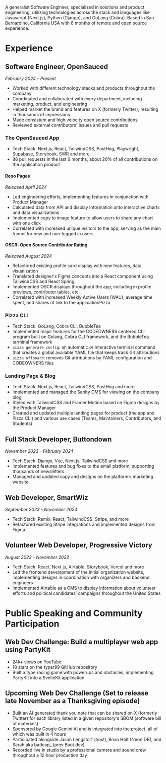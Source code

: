 
A generalist Software Engineer, specialized in solutions and product engineering, utilizing technologies across the stack and languages like Javascript (Next.js), Python (Django), and GoLang (Cobra). Based in San Bernardino, California USA with 8 months of remote and open source experience.

# Experience
## Software Engineer, OpenSauced [<Icon name="tabler:external-link" class="inline-block" />](https://opensauced.pizza)
_February 2024 - Present_
- Worked with different technology stacks and products throughout the company
- Coordinated and collaborated with every department, including marketing, product, and engineering
- Helped market the brand and features on X (formerly Twitter), resulting in thousands of impressions
- Made consistent and high velocity open source contributions
- Reviewed external contributors' issues and pull requests

### The OpenSauced App [<Icon name="tabler:brand-github-filled" class="inline-block" />](https://github.com/open-sauced/app)
- Tech Stack: Next.js, React, TailwindCSS, PostHog, Playwright, Supabase, Storybook, SWR and more
- 88 pull requests in the last 6 months, about 20% of all contributions on the application product

#### Repo Pages 
_Released April 2024_
- Led engineering efforts, implementing features in conjunction with Product Manager
- Calculated data from API and display information onto interactive charts and data visualizations
- Implemented copy to image feature to allow users to share any chart with one click
- Correlated with increased unique visitors to the app, serving as the main funnel for new and non-logged in users

#### OSCR: Open Source Contributor Rating 
_Released August 2024_
- Refactored existing profile card display with new features, data visualization
- Translated designer's Figma concepts into a React component using TailwindCSS and React Spring
- Implemented OSCR displays throughout the app, including in profile previews, contributor tables, etc.
- Correlated with increased Weekly Active Users (WAU), average time spent, and shares of link to the applicationPizza

### Pizza CLI [<Icon name="tabler:brand-github-filled" class="inline-block" />](https://github.com/open-sauced/pizza-cli)
- Tech Stack: GoLang, Cobra CLI, BubbleTea
- Implemented major features for the CODEOWNERS centered CLI program built on Golang, Cobra CLI framework, and the BubbleTea terminal framework
- `pizza generate config`: an automatic or interactive terminal command that creates a global available YAML file that keeps track Git attributions
- `pizza offboard`: removes Git attributions by YAML configuration and CODEOWNERS files

### Landing Page & Blog [<Icon name="tabler:brand-github-filled" class="inline-block" />](https://github.com/open-sauced/landing-page)
- Tech Stack: Next.js, React, TailwindCSS, PostHog and more
- Implemented and managed the Sanity CMS for viewing on the company blog
- Styled with TailwindCSS and Framer Motion based on Figma designs by the Product Manager
- Created and updated multiple landing pages for product (the app and Pizza CLI) and various use cases (Teams, Maintainers, Contributors, and Students)

## Full Stack Developer, Buttondown [<Icon name="tabler:external-link" class="inline-block" />](https://buttondown.email)
_November 2023 - February 2024_
- Tech Stack: Django, Vue, Next.js, TailwindCSS and more 
- Implemented features and bug fixes to the email platform, supporting thousands of newsletters
- Managed and updated copy and designs on the platform’s marketing website

## Web Developer, SmartWiz [<Icon name="tabler:external-link" class="inline-block" />](https://smartwiz.io)
_September 2023 - November 2024_
- Tech Stack: Remix, React, TailwindCSS, Stripe, and more
- Refactored existing Stripe integrations and implemented designs from Figma

## Volunteer Web Developer, Progressive Victory [<Icon name="tabler:external-link" class="inline-block" />](https://progressivevictory.win)
_August 2022 - November 2022_
- Tech Stack: React, Next.js, Airtable, Storybook, Vercel and more
- Led the frontend development of the initial organization website, implementing designs in coordination with organizers and backend engineers
- Implemented Airtable as a CMS to display information about volunteer efforts and political candidates’ campaigns throughout the United States

# Public Speaking and Community Participation
## Web Dev Challenge: Build a multiplayer web app using PartyKit
- 24k+ views on YouTube
- 18 stars on the typer99 GitHub repository
- Built a type racing game with powerups and obstacles, implementing PartyKit into a SvelteKit application

## Upcoming Web Dev Challenge (Set to release late November as a Thanksgiving episode)
- Built an AI generated thank you note that can be shared on X (formerly Twitter) for each library listed in a given repository's SBOM (software bill of materials)
- Sponsored by Google Gemini AI and is integrated into the project, all of which was built in 4 hours
- Participated alongside Jason Lengstorf (host), Brian Holt (Neon DB), and Sarah aka badcop_ (prev Boot.dev)
- Recorded live in studio by a professional camera and sound crew throughout a 12 hour production day
